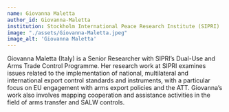 ```yaml
---
name: Giovanna Maletta
author_id: Giovanna-Maletta
institution: Stockholm International Peace Research Institute (SIPRI)
image: "./assets/Giovanna-Maletta.jpeg"
image_alt: 'Giovanna Maletta'
---
```


Giovanna Maletta (Italy) is a Senior Researcher with SIPRI’s Dual-Use and Arms Trade Control Programme. Her research work at SIPRI examines issues related to the implementation of national, multilateral and international export control standards and instruments, with a particular focus on EU engagement with arms export policies and the ATT. Giovanna’s work also involves mapping cooperation and assistance activities in the field of arms transfer and SALW controls.
